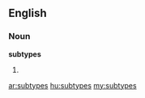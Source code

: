 ==English==

===Noun===
'''subtypes'''

# {{plural of|[[subtype]]}}

[[ar:subtypes]]
[[hu:subtypes]]
[[my:subtypes]]